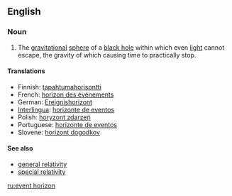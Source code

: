 {{wikipedia}}
==English==

===Noun===
{{en-noun|sg=[[event]] [[horizon]]}}

# {{astronomy}} The [[gravitational]] [[sphere]] of a [[black hole]] within which even [[light]] cannot escape, the gravity of which causing time to practically stop.

====Translations====
*Finnish: [[tapahtumahorisontti]]
*French: [[horizon des événements]] {{m}}
*German: [[Ereignishorizont]] {{m}}
*[[Interlingua]]: [[horizonte de eventos]]
*Polish: [[horyzont zdarzeń]] {{m}}
*Portuguese: [[horizonte de eventos]] {{m}}
*Slovene: [[horizont dogodkov]] {{m}}

====See also====
*[[general relativity]]
*[[special relativity]]

[[ru:event horizon]]